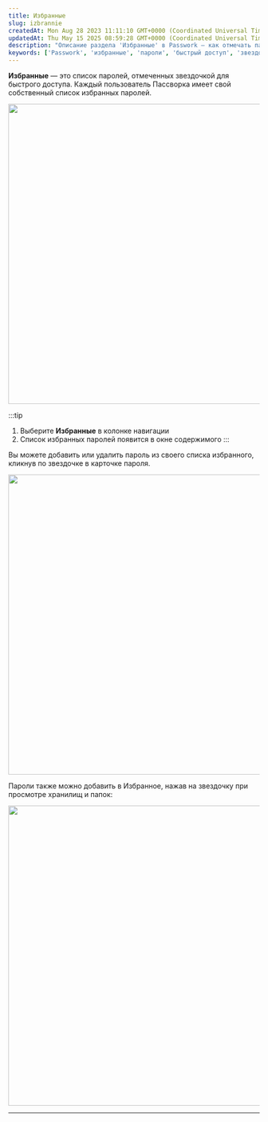 ```yaml
---
title: Избранные
slug: izbrannie
createdAt: Mon Aug 28 2023 11:11:10 GMT+0000 (Coordinated Universal Time)
updatedAt: Thu May 15 2025 08:59:28 GMT+0000 (Coordinated Universal Time)
description: "Описание раздела 'Избранные' в Passwork — как отмечать пароли звездочкой для быстрого доступа, добавлять и удалять их из списка."
keywords: ['Passwork', 'избранные', 'пароли', 'быстрый доступ', 'звездочка', 'список паролей']
---
```


**Избранные** — это список паролей, отмеченных звездочкой для быстрого доступа. Каждый пользователь Пассворка имеет свой собственный список избранных паролей.

<div style={{ textAlign: 'center' }}>
  <img
    src="/img/assets/QKZtfOnnubSbfN3D1EPqb-INsRbgh3eME57RCaXrL99-20250311-095746.png"
    width="600"
    style={{ display: 'block', margin: '0 auto' }}
  />
</div>

:::tip
1. Выберите **Избранные** в колонке навигации  
2. Список избранных паролей появится в окне содержимого
:::

Вы можете добавить или удалить пароль из своего списка избранного, кликнув по звездочке в карточке пароля.

<div style={{ textAlign: 'center' }}>
  <img
    src="/img/assets/QKZtfOnnubSbfN3D1EPqb-6lq8zI90wk09GIF-SnXLD-20250311-095651.png"
    width="600"
    style={{ display: 'block', margin: '0 auto' }}
  />
</div>

Пароли также можно добавить в Избранное, нажав на звездочку при просмотре хранилищ и папок:

<div style={{ textAlign: 'center' }}>
  <img
    src="/img/assets/QKZtfOnnubSbfN3D1EPqb-mE93KuokYY6ONJHZQ9uXb-20250311-095802.png"
    width="600"
    style={{ display: 'block', margin: '0 auto' }}
  />
</div>

***